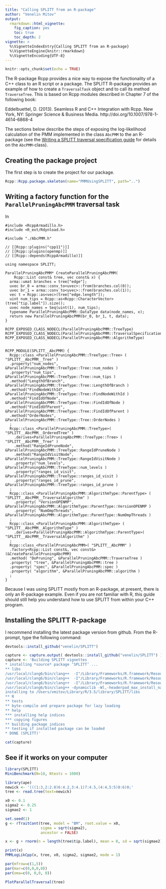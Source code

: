```yaml
---
title: "Calling SPLITT from an R-package"
author: "Venelin Mitov"
output: 
  rmarkdown::html_vignette:
    fig_caption: yes
    toc: true
    toc_depth: 2
vignette: >
  %\VignetteIndexEntry{Calling SPLITT from an R-package}
  %\VignetteEngine{knitr::rmarkdown}
  %\VignetteEncoding{UTF-8}
---
```


<!-- TODO Add the following to the header:

bibliography: REFERENCES.bib
-->
```r
knitr::opts_chunk$set(echo = TRUE)
```

The R-package Rcpp provides a nice way to expose the functionality of a C++ class 
to an R script or a package. The SPLITT R-package provides an example of how to 
create a `TraversalTask` object and to call its method `TraverseTree`. This is 
based on Rcpp modules described in Chapter 7 of the following book:

Eddelbuettel, D. (2013). Seamless R and C++ Integration with Rcpp. New York, NY: Springer Science & Business Media. http://doi.org/10.1007/978-1-4614-6868-4 

The sections below describe the steps of exposing the log-likelihood calculation of the PMM implemented in the class `AbcPMM` to the an R-package (see the [Writing a SPLITT traversal specification guide](./SPLITTTraversalSpecification.html) for details on the `AbcPMM`-class).

## Creating the package project

The first step is to create the project for our package. 

```r
Rcpp::Rcpp.package.skeleton(name="PMMUsingSPLITT", path="..")
```



## Writing a factory function for the `ParallelPruningAbcPMM` traversal task

In 

```Rcpp
#include <RcppArmadillo.h>
#include <R_ext/Rdynload.h>
    
#include "./AbcPMM.h"
    
// [[Rcpp::plugins("cpp11")]]
// [[Rcpp::plugins(openmp)]]
// [[Rcpp::depends(RcppArmadillo)]]

using namespace SPLITT;

ParallelPruningAbcPMM* CreateParallelPruningAbcPMM(
    Rcpp::List const& tree, vec const& x) {
  arma::umat branches = tree["edge"];
  uvec br_0 = arma::conv_to<uvec>::from(branches.col(0));
  uvec br_1 = arma::conv_to<uvec>::from(branches.col(1));
  vec t = Rcpp::as<vec>(tree["edge.length"]);
  uint num_tips = Rcpp::as<Rcpp::CharacterVector>(tree["tip.label"]).size();
  uvec node_names = Seq(uint(1), num_tips);
  typename ParallelPruningAbcPMM::DataType data(node_names, x);
  return new ParallelPruningAbcPMM(br_0, br_1, t, data);
}

RCPP_EXPOSED_CLASS_NODECL(ParallelPruningAbcPMM::TreeType)
RCPP_EXPOSED_CLASS_NODECL(ParallelPruningAbcPMM::TraversalSpecificationType)
RCPP_EXPOSED_CLASS_NODECL(ParallelPruningAbcPMM::AlgorithmType)
  
  
RCPP_MODULE(SPLITT__AbcPMM) {
  Rcpp::class_<ParallelPruningAbcPMM::TreeType::Tree> ( "SPLITT__AbcPMM__Tree" )
  .property("num_nodes", &ParallelPruningAbcPMM::TreeType::Tree::num_nodes )
  .property("num_tips", &ParallelPruningAbcPMM::TreeType::Tree::num_tips )
  .method("LengthOfBranch", &ParallelPruningAbcPMM::TreeType::Tree::LengthOfBranch )
  .method("FindNodeWithId", &ParallelPruningAbcPMM::TreeType::Tree::FindNodeWithId )
  .method("FindIdOfNode", &ParallelPruningAbcPMM::TreeType::Tree::FindIdOfNode )
  .method("FindIdOfParent", &ParallelPruningAbcPMM::TreeType::Tree::FindIdOfParent )
  .method("OrderNodes", &ParallelPruningAbcPMM::TreeType::Tree::OrderNodes )
  ;
  Rcpp::class_<ParallelPruningAbcPMM::TreeType>( "SPLITT__AbcPMM__OrderedTree" )
    .derives<ParallelPruningAbcPMM::TreeType::Tree> ( "SPLITT__AbcPMM__Tree" )
    .method("RangeIdPruneNode", &ParallelPruningAbcPMM::TreeType::RangeIdPruneNode )
    .method("RangeIdVisitNode", &ParallelPruningAbcPMM::TreeType::RangeIdVisitNode )
    .property("num_levels", &ParallelPruningAbcPMM::TreeType::num_levels )
    .property("ranges_id_visit", &ParallelPruningAbcPMM::TreeType::ranges_id_visit )
    .property("ranges_id_prune", &ParallelPruningAbcPMM::TreeType::ranges_id_prune )
  ;
  Rcpp::class_<ParallelPruningAbcPMM::AlgorithmType::ParentType> ( "SPLITT__AbcPMM__TraversalAlgorithm" )
    .property( "VersionOPENMP", &ParallelPruningAbcPMM::AlgorithmType::ParentType::VersionOPENMP )
    .property( "NumOmpThreads", &ParallelPruningAbcPMM::AlgorithmType::ParentType::NumOmpThreads )
  ;
  Rcpp::class_<ParallelPruningAbcPMM::AlgorithmType> ( "SPLITT__AbcPMM__AlgorithmType" )
    .derives<ParallelPruningAbcPMM::AlgorithmType::ParentType>( "SPLITT__AbcPMM__TraversalAlgorithm" )
  ;
  Rcpp::class_<ParallelPruningAbcPMM>( "SPLITT__AbcPMM" )
  .factory<Rcpp::List const&, vec const&>(&CreateParallelPruningAbcPMM)
  .method( "DoPruning", &ParallelPruningAbcPMM::TraverseTree )
  .property( "tree", &ParallelPruningAbcPMM::tree )
  .property( "spec", &ParallelPruningAbcPMM::spec )
  .property( "algorithm", &ParallelPruningAbcPMM::algorithm )
  ;
}
```

Because I was using SPLITT mostly from an R-package, at present, there is only an R-package example. Even if you are not familiar with R, this guide should still help you understand how to use SPLITT from within your C++ program. 

## Installing the SPLITT R-package
I recommend installing the latest package version from github. From the R-prompt,
type the following command:

```r
devtools::install_github("venelin/SPLITT")
```


```r
capture <- capture.output( devtools::install_github("venelin/SPLITT") )
capture <- 'Building SPLITT vignettes
* installing *source* package ‘SPLITT’ ...
** libs
/usr/local/clang6/bin/clang++  -I"/Library/Frameworks/R.framework/Resources/include" -DNDEBUG -fopenmp -I"/Users/vmitov/Library/R/3.5/library/Rcpp/include" -I"/Users/vmitov/Library/R/3.5/library/RcppArmadillo/include" -I/usr/local/include   -fPIC  -Wall -g -O2  -c RCPP__AbcPMM.cpp -o RCPP__AbcPMM.o
/usr/local/clang6/bin/clang++  -I"/Library/Frameworks/R.framework/Resources/include" -DNDEBUG -fopenmp -I"/Users/vmitov/Library/R/3.5/library/Rcpp/include" -I"/Users/vmitov/Library/R/3.5/library/RcppArmadillo/include" -I/usr/local/include   -fPIC  -Wall -g -O2  -c RCPP__Tree.cpp -o RCPP__Tree.o
/usr/local/clang6/bin/clang++  -I"/Library/Frameworks/R.framework/Resources/include" -DNDEBUG -fopenmp -I"/Users/vmitov/Library/R/3.5/library/Rcpp/include" -I"/Users/vmitov/Library/R/3.5/library/RcppArmadillo/include" -I/usr/local/include   -fPIC  -Wall -g -O2  -c RcppExports.cpp -o RcppExports.o
/usr/local/clang6/bin/clang++ -dynamiclib -Wl,-headerpad_max_install_names -undefined dynamic_lookup -single_module -multiply_defined suppress -L/Library/Frameworks/R.framework/Resources/lib -L/usr/local/lib -o SPLITT.so RCPP__AbcPMM.o RCPP__Tree.o RcppExports.o -fopenmp -F/Library/Frameworks/R.framework/.. -framework R -Wl,-framework -Wl,CoreFoundation
installing to /Users/vmitov/Library/R/3.5/library/SPLITT/libs
** R
** tests
** byte-compile and prepare package for lazy loading
** help
*** installing help indices
*** copying figures
** building package indices
** testing if installed package can be loaded
* DONE (SPLITT)'

cat(capture)
```

## See if it works on your computer
```r
library(SPLITT)
MiniBenchmark(N=10, Ntests = 1000)
```





```r
library(ape)
newick <- '(((1:3,2:2.8)6:4.2,3:4.1)7:4.5,(4:4,5:5)8:6)0;'
tree <- read.tree(text=newick)

x0 <- 0.1
sigma2 <- 0.25
sigmae2 <- 1

set.seed(1)
g <- rTraitCont(tree, model = "BM", root.value = x0, 
                sigma = sqrt(sigma2),
                ancestor = FALSE)

x <- g + rnorm(n = length(tree$tip.label), mean = 0, sd = sqrt(sigmae2))

print(x)
PMMLogLikCpp(x, tree, x0, sigma2, sigmae2, mode = 1)
```


```r
par(mfrow=c(1,5))
par(mar=c(0,0,0,0))
par(oma=c(0, 0,0, 0))

PlotParallelTraversal(tree)
```

